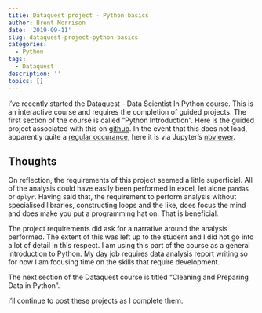 ```yaml
---
title: Dataquest project - Python basics
author: Brent Morrison
date: '2019-09-11'
slug: dataquest-project-python-basics
categories:
  - Python
tags:
  - Dataquest
description: ''
topics: []
---
```


I've recently started the Dataquest - Data Scientist In Python course.  This is an interactive course and requires the completion of guided projects.  The first section of the course is called "Python Introduction".  Here is the guided project associated with this on  [github](https://github.com/Brent-Morrison/Dataquest/blob/master/Guided_Project_Profitable_App_Profiles.ipynb).  In the event that this does not load, apparently quite a [regular occurance](https://github.com/iurisegtovich/PyTherm-applied-thermodynamics/issues/11), here it is via Jupyter's [nbviewer](https://nbviewer.jupyter.org/github/Brent-Morrison/Dataquest/blob/master/Guided_Project_Profitable_App_Profiles.ipynb).

## Thoughts

On reflection, the requirements of this project seemed a little superficial.  All of the analysis could have easily been performed in excel, let alone `pandas` or `dplyr`. Having said that, the requirement to perform analysis without specialised libraries, constructing loops and the like, does focus the mind and does make you put a programming hat on.  That is beneficial.

The project requirements did ask for a narrative around the analysis performed.  The extent of this was left up to the student and I did not go into a lot of detail in this respect.  I am using this part of the course as a general introduction to Python.  My day job requires data analysis report writing so for now I am focusing time on the skills that require development.

The next section of the Dataquest course is titled "Cleaning and Preparing Data in Python".

I'll continue to post these projects as I complete them.